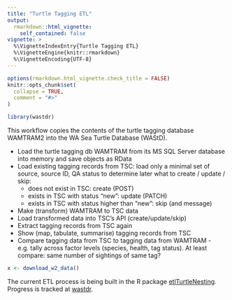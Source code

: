 ```yaml
---
title: "Turtle Tagging ETL"
output: 
  rmarkdown::html_vignette:
    self_contained: false
vignette: >
  %\VignetteIndexEntry{Turtle Tagging ETL}
  %\VignetteEngine{knitr::rmarkdown}
  %\VignetteEncoding{UTF-8}
---
```


```r
options(rmarkdown.html_vignette.check_title = FALSE)
knitr::opts_chunk$set(
  collapse = TRUE,
  comment = "#>"
)
```

```r
library(wastdr)
```

This workflow copies the contents of the turtle tagging database WAMTRAM2 into
the WA Sea Turtle Database (WAStD).

* Load the turtle tagging db WAMTRAM from its MS SQL Server database into memory 
  and save objects as RData
* Load existing tagging records from TSC: load only a minimal set of 
  source, source ID, QA status to determine later what to create / update / skip:
  * does not exist in TSC: create (POST)
  * exists in TSC with status "new": update (PATCH)
  * exists in TSC with status higher than "new": skip (and message)
* Make (transform) WAMTRAM to TSC data
* Load transformed data into TSC's API (create/update/skip)
* Extract tagging records from TSC again
* Show (map, tabulate, summarise) tagging records from TSC
* Compare tagging data from TSC to tagging data from WAMTRAM - 
  e.g. tally across factor levels (species, health, tag status). 
  At least compare: same number of sightings of same tag?

```r
x <- download_w2_data()
```

The current ETL process is being built in the R package [etlTurtleNesting](https://github.com/dbca-wa/etlTurtleNesting). 
Progress is tracked at [wastdr](https://github.com/dbca-wa/wastdr/milestone/2).

